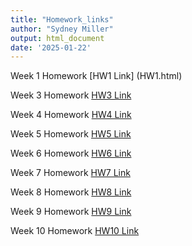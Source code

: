 ```yaml
---
title: "Homework_links"
author: "Sydney Miller"
output: html_document
date: '2025-01-22'
---
```



Week 1 Homework [HW1 Link] (HW1.html)

Week 3 Homework [HW3 Link](Homework3.html)

Week 4 Homework [HW4 Link](Homework4.html)

Week 5 Homework [HW5 Link](Homework5.html)

Week 6 Homework [HW6 Link](Homework6.html)

Week 7 Homework [HW7 Link](Homework7.html)

Week 8 Homework [HW8 Link](Homework8.html)

Week 9 Homework [HW9 Link](CompBio2025.zip)

Week 10 Homework [HW10 Link](Homework10.html)



